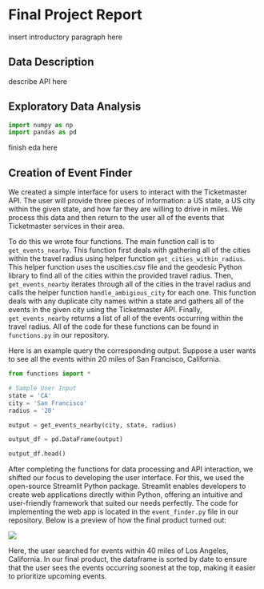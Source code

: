 # Final Project Report

insert introductory paragraph here

## Data Description

describe API here

## Exploratory Data Analysis

```python
import numpy as np
import pandas as pd
```

finish eda here

## Creation of Event Finder

We created a simple interface for users to interact with the Ticketmaster API. The user will provide three pieces of information: a US state, a US city within the given state, and how far they are willing to drive in miles. We process this data and then return to the user all of the events that Ticketmaster services in their area.

To do this we wrote four functions. The main function call is to `get_events_nearby`. This function first deals with gathering all of the cities within the travel radius using helper function `get_cities_within_radius`. This helper function uses the uscities.csv file and the geodesic Python library to find all of the cities within the provided travel radius. Then, `get_events_nearby` iterates through all of the cities in the travel radius and calls the helper function `handle_ambigious_city` for each one. This function deals with any duplicate city names within a state and gathers all of the events in the given city using the Ticketmaster API. Finally, `get_events_nearby` returns a list of all of the events occurring within the travel radius. All of the code for these functions can be found in `functions.py` in our repository.

Here is an example query the corresponding output. Suppose a user wants to see all the events within 20 miles of San Francisco, California.

```python
from functions import *

# Sample User Input
state = 'CA'
city = 'San Francisco'
radius = '20'

output = get_events_nearby(city, state, radius)

output_df = pd.DataFrame(output)

output_df.head()
```

After completing the functions for data processing and API interaction, we shifted our focus to developing the user interface. For this, we used the open-source Streamlit Python package. Streamlit enables developers to create web applications directly within Python, offering an intuitive and user-friendly framework that suited our needs perfectly. The code for implementing the web app is located in the `event_finder.py` file in our repository. Below is a preview of how the final product turned out:

![](eventfinder_image.png)

Here, the user searched for events within 40 miles of Los Angeles, California. In our final product, the dataframe is sorted by date to ensure that the user sees the events occurring soonest at the top, making it easier to prioritize upcoming events.